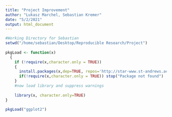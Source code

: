```yaml
---
title: "Project Improvement"
author: "Lukasz Marchel, Sebastian Kremer"
date: "5/2/2021"
output: html_document
---
```


```r

#Working Directory for Sebastian
setwd("/home/sebastian/Desktop/Reproducible Research/Project") 
 
pkgLoad <- function(x)
  {
    if (!require(x,character.only = TRUE))
    {
      install.packages(x,dep=TRUE, repos='http://star-www.st-andrews.ac.uk/cran/')
      if(!require(x,character.only = TRUE)) stop("Package not found")
    }
    #now load library and suppress warnings
   
    library(x, character.only=TRUE)
}

pkgLoad("ggplot2")
```


```r

```


```r

```


